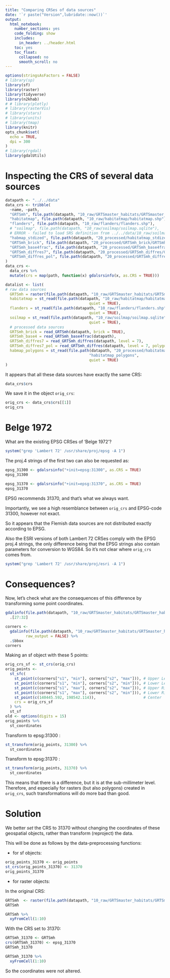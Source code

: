 ```yaml
---
title: "Comparing CRSes of data sources"
date: '`r paste("Version",lubridate::now())`'
output:
  html_notebook:
    number_sections: yes
    code_folding: show
    includes:
      in_header: ../header.html
    toc: yes
    toc_float:
      collapsed: no
      smooth_scroll: no
---
```


```r
options(stringsAsFactors = FALSE)
# library(sp)
library(sf)
library(raster)
library(tidyverse)
library(n2khab)
# # library(plotly)
# library(rasterVis)
# library(stars)
# library(units)
# library(tmap)
library(knitr)
opts_chunk$set(
  echo = TRUE,
  dpi = 300
)
# library(rgdal)
library(gdalUtils)
```


# Inspecting the CRS of several data sources

```r
datapath <- "../../data"
data_crs <- tribble(
  ~name, ~path,
  "GRTSmh", file.path(datapath, "10_raw/GRTSmaster_habitats/GRTSmaster_habitats.tif"),
  "habitatmap", file.path(datapath, "10_raw/habitatmap/habitatmap.shp"),
  "flanders", file.path(datapath, "10_raw/flanders/flanders.shp"),
  # "soilmap", file.path(datapath, "10_raw/soilmap/soilmap.sqlite"),
  # ERROR - failed to load SRS definition from ../../data/10_raw/soilmap/soilmap.sqlite
  "habmap_stdized", file.path(datapath, "20_processed/habitatmap_stdized/habitatmap_stdized.gpkg"),
  "GRTSmh_brick", file.path(datapath, "20_processed/GRTSmh_brick/GRTSmh_brick.tif"),
  "GRTSmh_base4frac", file.path(datapath, "20_processed/GRTSmh_base4frac/GRTSmh_base4frac.tif"),
  "GRTSmh_diffres7", file.path(datapath, "20_processed/GRTSmh_diffres/GRTSmh_diffres.7.tif"),
  "GRTSmh_diffres_pol", file.path(datapath, "20_processed/GRTSmh_diffres/GRTSmh_diffres.gpkg")
)
data_crs <- 
  data_crs %>% 
  mutate(crs = map(path, function(x) gdalsrsinfo(x, as.CRS = TRUE)))
```


```r
datalist <- list(
# raw data sources
  GRTSmh = raster(file.path(datapath, "10_raw/GRTSmaster_habitats/GRTSmaster_habitats.tif")),
  habitatmap = st_read(file.path(datapath, "10_raw/habitatmap/habitatmap.shp"),
                                     quiet = TRUE),
  flanders = st_read(file.path(datapath, "10_raw/flanders/flanders.shp"),
                                     quiet = TRUE),
  soilmap = st_read(file.path(datapath, "10_raw/soilmap/soilmap.sqlite"),
                                     quiet = TRUE),
  # processed data sources
  GRTSmh_brick = read_GRTSmh(datapath, brick = TRUE),
  GRTSmh_base4 = read_GRTSmh_base4frac(datapath),
  GRTSmh_diffres7 = read_GRTSmh_diffres(datapath, level = 7),
  GRTSmh_diffres7_pol = read_GRTSmh_diffres(datapath, level = 7, polygon = TRUE),
  habmap_polygons = st_read(file.path(datapath, "20_processed/habitatmap_stdized/habitatmap_stdized.gpkg"),
                                     "habitatmap_polygons",
                                     quiet = TRUE)
)
```

It appears that all these data sources have exactly the same CRS:

```r
data_crs$crs
```

We save it in the object `orig_crs`:

```r
orig_crs <- data_crs$crs[[1]]
orig_crs
```

# Belge 1972

What are the existing EPSG CRSes of 'Belge 1972'?

```r
system("grep 'Lambert 72' /usr/share/proj/epsg -A 1")
```

The proj.4 strings of the first two can also be requested as:

```r
epsg_31300 <- gdalsrsinfo("+init=epsg:31300", as.CRS = TRUE)
epsg_31300
```

```r
epsg_31370 <- gdalsrsinfo("+init=epsg:31370", as.CRS = TRUE)
epsg_31370
```

EPSG recommends 31370, and that's what we always want.

Importantly, we see a high resemblance between `orig_crs` and EPSG-code 31300, however not exact.

So it appears that the Flemish data sources are not distributed exactly according to EPSG.

Also the ESRI versions of both Lambert 72 CRSes comply with the EPSG proj.4 strings, the only difference being that the EPSG strings also contain parameters for conversion to WGS84.
So it's not clear where `orig_crs` comes from.

```r
system("grep 'Lambert 72' /usr/share/proj/esri -A 1")
```


# Consequences?

Now, let's check what are the consequences of this difference by transforming some point coordinates.

```r
gdalinfo(file.path(datapath, "10_raw/GRTSmaster_habitats/GRTSmaster_habitats.tif")) %>% 
  .[27:32]
```

```r
corners <- 
  gdalinfo(file.path(datapath, "10_raw/GRTSmaster_habitats/GRTSmaster_habitats.tif"),
         raw_output = FALSE) %>% 
  .$bbox
corners
```


Making an sf object with these 5 points:

```r
orig_crs_sf <- st_crs(orig_crs)
orig_points <- 
  st_sfc(
    st_point(c(corners["s1", "min"], corners["s2", "max"])), # Upper Left
    st_point(c(corners["s1", "min"], corners["s2", "min"])), # Lower Left
    st_point(c(corners["s1", "max"], corners["s2", "max"])), # Upper Right
    st_point(c(corners["s1", "max"], corners["s2", "min"])), # Lower Right
    st_point(c(140445.592, 198542.114)),                     # Center
    crs = orig_crs_sf
  ) %>% 
  st_sf
old <- options(digits = 15)
orig_points %>% 
  st_coordinates
```

Transform to epsg:31300 :

```r
st_transform(orig_points, 31300) %>% 
  st_coordinates
```

Transform to epsg:31370 :

```r
st_transform(orig_points, 31370) %>% 
  st_coordinates
```

This means that there is a difference, but it is at the sub-millimeter level.
Therefore, and especially for rasters (but also polygons) created in `orig_crs`, such transformations will do more bad than good.

# Solution

We better _set_ the CRS to 31370 without changing the coordinates of these geospatial objects, rather than transform (reproject) the data.

This will be done as follows by the data-preprocessing functions:

- for sf objects:

```r
orig_points_31370 <- orig_points
st_crs(orig_points_31370) <- 31370
orig_points_31370
```

- for raster objects:

In the original CRS:

```r
GRTSmh  <- raster(file.path(datapath, "10_raw/GRTSmaster_habitats/GRTSmaster_habitats.tif"))
GRTSmh
```

```r
GRTSmh %>% 
  xyFromCell(1:10)
```

With the CRS set to 31370:

```r
GRTSmh_31370 <- GRTSmh
crs(GRTSmh_31370) <- epsg_31370
GRTSmh_31370
```

```r
GRTSmh_31370 %>% 
  xyFromCell(1:10)
```

So the coordinates were not altered.



